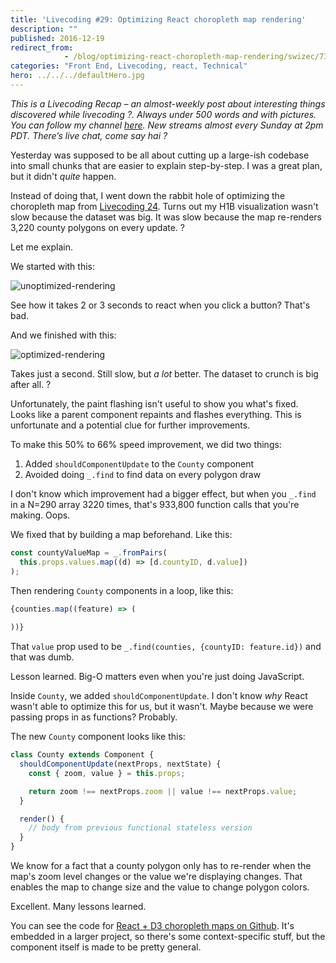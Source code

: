 ```yaml
---
title: 'Livecoding #29: Optimizing React choropleth map rendering'
description: ""
published: 2016-12-19
redirect_from: 
            - /blog/optimizing-react-choropleth-map-rendering/swizec/7302
categories: "Front End, Livecoding, react, Technical"
hero: ../../../defaultHero.jpg
---
```


_This is a Livecoding Recap – an almost-weekly post about interesting things discovered while livecoding ?. Always under 500 words and with pictures. You can follow my channel [here](https://livecoding.tv/swizec). New streams almost every Sunday at 2pm PDT. There’s live chat, come say hai ?_

Yesterday was supposed to be all about cutting up a large-ish codebase into small chunks that are easier to explain step-by-step. I was a great plan, but it didn't _quite_ happen.

Instead of doing that, I went down the rabbit hole of optimizing the choropleth map from [Livecoding 24](https://swizec.com/blog/livecoding-24-choropleth-react-js/swizec/7078). Turns out my H1B visualization wasn't slow because the dataset was big. It was slow because the map re-renders 3,220 county polygons on every update. ?

Let me explain.

We started with this:

![unoptimized-rendering](./img/blog-wp-content-uploads-2016-12-unoptimized-rendering.gif)

See how it takes 2 or 3 seconds to react when you click a button? That's bad.

And we finished with this:

![optimized-rendering](./img/blog-wp-content-uploads-2016-12-optimized-rendering.gif)

Takes just a second. Still slow, but _a lot_ better. The dataset to crunch is big after all. ?

Unfortunately, the paint flashing isn't useful to show you what's fixed. Looks like a parent component repaints and flashes everything. This is unfortunate and a potential clue for further improvements.

To make this 50% to 66% speed improvement, we did two things:

1.  Added `shouldComponentUpdate` to the `County` component
2.  Avoided doing `_.find` to find data on every polygon draw

I don't know which improvement had a bigger effect, but when you `_.find` in a N=290 array 3220 times, that's 933,800 function calls that you're making. Oops.

We fixed that by building a map beforehand. Like this:

```javascript
const countyValueMap = _.fromPairs(
  this.props.values.map((d) => [d.countyID, d.value])
);
```

Then rendering `County` components in a loop, like this:

```javascript
{counties.map((feature) => (
    
))}
```

That `value` prop used to be `_.find(counties, {countyID: feature.id})` and that was dumb.

Lesson learned. Big-O matters even when you're just doing JavaScript.

Inside `County`, we added `shouldComponentUpdate`. I don't know _why_ React wasn't able to optimize this for us, but it wasn't. Maybe because we were passing props in as functions? Probably.

The new `County` component looks like this:

```javascript
class County extends Component {
  shouldComponentUpdate(nextProps, nextState) {
    const { zoom, value } = this.props;

    return zoom !== nextProps.zoom || value !== nextProps.value;
  }

  render() {
    // body from previous functional stateless version
  }
}
```

We know for a fact that a county polygon only has to re-render when the map's zoom level changes or the value we're displaying changes. That enables the map to change size and the value to change polygon colors.

Excellent. Many lessons learned.

You can see the code for [React + D3 choropleth maps on Github](https://github.com/Swizec/h1b-software-salaries/tree/create-react-app/src/components/CountyMap). It's embedded in a larger project, so there's some context-specific stuff, but the component itself is made to be pretty general.
